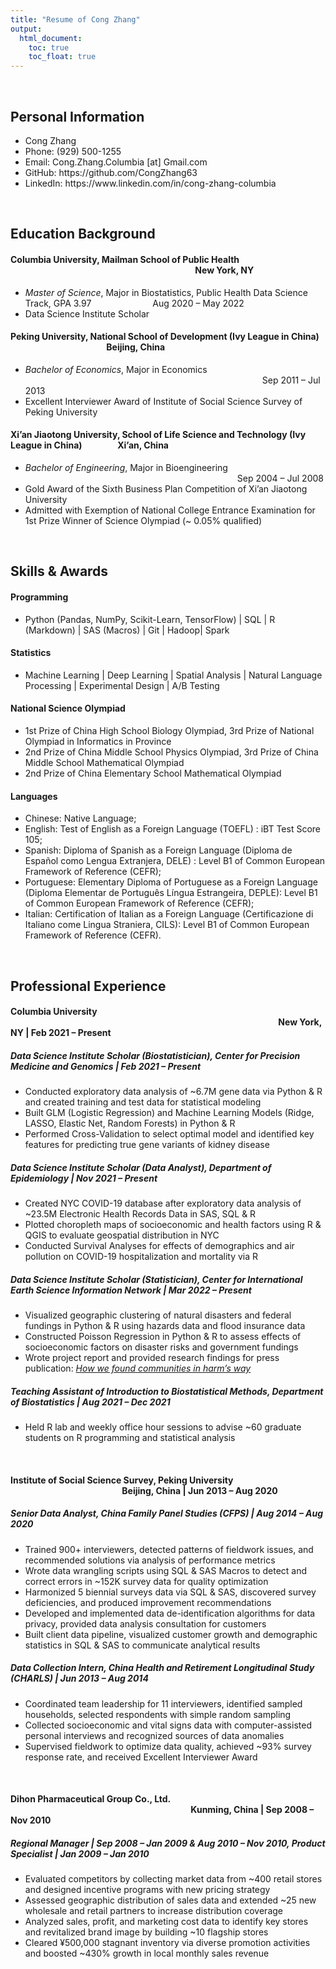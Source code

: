 ```yaml
---
title: "Resume of Cong Zhang"
output: 
  html_document:
    toc: true
    toc_float: true
---
```


<br/>

## Personal Information

* Cong Zhang
* Phone: (929) 500-1255
* Email: Cong.Zhang.Columbia [at] Gmail.com
* GitHub: https://github.com/CongZhang63
* LinkedIn: https://www.linkedin.com/in/cong-zhang-columbia

<br/>

## Education Background

#### **Columbia University, Mailman School of Public Health** <span style="display:inline-block; width: 292px;"></span> New York, NY
* *Master of Science*, Major in Biostatistics, Public Health Data Science Track, GPA 3.97	<span style="display:inline-block; width: 90px;"></span> Aug 2020 – May 2022
* Data Science Institute Scholar

#### **Peking University, National School of Development** (Ivy League in China) <span style="display:inline-block; width: 150px;"></span> Beijing, China
* *Bachelor of Economics*, Major in Economics	<span style="display:inline-block; width: 375px;"></span> Sep 2011 – Jul 2013
* Excellent Interviewer Award of Institute of Social Science Survey of Peking University

#### **Xi'an Jiaotong University, School of Life Science and Technology** (Ivy League in China) <span style="display:inline-block; width: 50px;"></span> Xi'an, China
* *Bachelor of Engineering*, Major in Bioengineering <span style="display:inline-block; width: 335px;"></span> Sep 2004 – Jul 2008
* Gold Award of the Sixth Business Plan Competition of Xi'an Jiaotong University
* Admitted with Exemption of National College Entrance Examination for 1st Prize Winner of Science Olympiad (~ 0.05% qualified)

<br/>

## Skills & Awards

#### Programming
* Python (Pandas, NumPy, Scikit-Learn, TensorFlow) | SQL | R (Markdown) | SAS (Macros) | Git | Hadoop| Spark

#### Statistics
* Machine Learning | Deep Learning | Spatial Analysis | Natural Language Processing | Experimental Design | A/B Testing

#### National Science Olympiad
* 1st Prize of China High School Biology Olympiad, 3rd Prize of National Olympiad in Informatics in Province
* 2nd Prize of China Middle School Physics Olympiad, 3rd Prize of China Middle School Mathematical Olympiad
* 2nd Prize of China Elementary School Mathematical Olympiad

#### Languages
* Chinese: Native Language;
* English: Test of English as a Foreign Language (TOEFL) : iBT Test Score 105;
* Spanish: Diploma of Spanish as a Foreign Language (Diploma de Español como Lengua Extranjera, DELE) : Level B1 of Common European Framework of Reference (CEFR);
* Portuguese: Elementary Diploma of Portuguese as a Foreign Language (Diploma Elementar de Português Língua Estrangeira, DEPLE): Level B1 of Common European Framework of Reference (CEFR);
* Italian: Certification of Italian as a Foreign Language (Certificazione di Italiano come Lingua Straniera, CILS): Level B1 of Common European Framework of Reference (CEFR).

<br/>
 
## Professional Experience

#### **Columbia University** <span style="display:inline-block; width: 425px;"></span> New York, NY | Feb 2021 – Present 

##### ***Data Science Institute Scholar (Biostatistician)***, Center for Precision Medicine and Genomics | Feb 2021 – Present
* Conducted exploratory data analysis of ~6.7M gene data via Python & R and created training and test data for statistical modeling
* Built GLM (Logistic Regression) and Machine Learning Models (Ridge, LASSO, Elastic Net, Random Forests) in Python & R
* Performed Cross-Validation to select optimal model and identified key features for predicting true gene variants of kidney disease

##### ***Data Science Institute Scholar (Data Analyst)***, Department of Epidemiology | Nov 2021 – Present
* Created NYC COVID-19 database after exploratory data analysis of ~23.5M Electronic Health Records Data in SAS, SQL & R
* Plotted choropleth maps of socioeconomic and health factors using R & QGIS to evaluate geospatial distribution in NYC
* Conducted Survival Analyses for effects of demographics and air pollution on COVID-19 hospitalization and mortality via R

##### ***Data Science Institute Scholar (Statistician)***, Center for International Earth Science Information Network | Mar 2022 – Present
* Visualized geographic clustering of natural disasters and federal fundings in Python & R using hazards data and flood insurance data
* Constructed Poisson Regression in Python & R to assess effects of socioeconomic factors on disaster risks and government fundings
* Wrote project report and provided research findings for press publication: [*How we found communities in harm’s way*](https://publicintegrity.org/environment/harms-way/communities-in-harms-way-disaster-data/)

##### ***Teaching Assistant of Introduction to Biostatistical Methods***, Department of Biostatistics | Aug 2021 – Dec 2021
* Held R lab and weekly office hour sessions to advise ~60 graduate students on R programming and statistical analysis

<br/>

#### **Institute of Social Science Survey, Peking University** <span style="display:inline-block; width: 175px;"></span> Beijing, China | Jun 2013 – Aug 2020 

##### ***Senior Data Analyst***, China Family Panel Studies (CFPS) | Aug 2014 – Aug 2020
* Trained 900+ interviewers, detected patterns of fieldwork issues, and recommended solutions via analysis of performance metrics
* Wrote data wrangling scripts using SQL & SAS Macros to detect and correct errors in ~152K survey data for quality optimization
* Harmonized 5 biennial surveys data via SQL & SAS, discovered survey deficiencies, and produced improvement recommendations
* Developed and implemented data de-identification algorithms for data privacy, provided data analysis consultation for customers
* Built client data pipeline, visualized customer growth and demographic statistics in SQL & SAS to communicate analytical results

##### ***Data Collection Intern***, China Health and Retirement Longitudinal Study (CHARLS) | Jun 2013 – Aug 2014
* Coordinated team leadership for 11 interviewers, identified sampled households, selected respondents with simple random sampling
* Collected socioeconomic and vital signs data with computer-assisted personal interviews and recognized sources of data anomalies
* Supervised fieldwork to optimize data quality, achieved ~93% survey response rate, and received Excellent Interviewer Award

<br/>

#### **Dihon Pharmaceutical Group Co., Ltd.**	<span style="display:inline-block; width: 285px;"></span> Kunming, China | Sep 2008 – Nov 2010

##### ***Regional Manager*** | Sep 2008 – Jan 2009 & Aug 2010 – Nov 2010, ***Product Specialist*** | Jan 2009 – Jan 2010
* Evaluated competitors by collecting market data from ~400 retail stores and designed incentive programs with new pricing strategy
* Assessed geographic distribution of sales data and extended ~25 new wholesale and retail partners to increase distribution coverage
* Analyzed sales, profit, and marketing cost data to identify key stores and revitalized brand image by building ~10 flagship stores
* Cleared ¥500,000 stagnant inventory via diverse promotion activities and boosted ~430% growth in local monthly sales revenue

